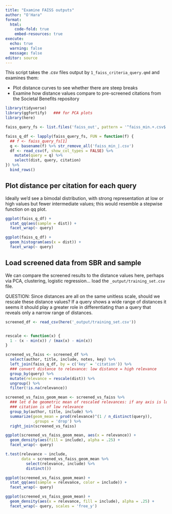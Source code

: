 ```yaml
---
title: "Examine FAISS outputs"
author: "O'Hara"
format: 
  html:
    code-fold: true
    embed-resources: true
execute:
  echo: true
  warning: false
  message: false
editor: source
---
```


This script takes the .csv files output by `1_faiss_criteria_query.qmd` and examines them:

* Plot distance curves to see whether there are steep breaks
* Examine how distance values compare to pre-screened citations from the Societal Benefits repository

```r
library(tidyverse)
library(ggfortify)   ### for PCA plots
library(here)
```

```r
faiss_query_fs <- list.files('faiss_out', pattern = '^faiss_min.+.csv$', full.names = TRUE)

faiss_q_df <- lapply(faiss_query_fs, FUN = function(f) {
  ## f <- faiss_query_fs[1]
  q <- basename(f) %>% str_remove_all('faiss_min_|.csv')
  df <- read_csv(f, show_col_types = FALSE) %>%
    mutate(query = q) %>%
    select(dist, query, citation)
}) %>%
  bind_rows()
```

## Plot distance per citation for each query

Ideally we'd see a bimodal distribution, with strong representation at low or high values but fewer intermediate values; this would resemble a stepwise function on qq plot.

```r
ggplot(faiss_q_df) +
  stat_qq(aes(sample = dist)) +
  facet_wrap(~ query)

ggplot(faiss_q_df) +
  geom_histogram(aes(x = dist)) +
  facet_wrap(~ query)
```

## Load screened data from SBR and sample

We can compare the screened results to the distance values here, perhaps via PCA, clustering, logistic regression... load the `_output/training_set.csv` file.

QUESTION: Since distances are all on the same unitless scale, should we rescale these distance values?  If a query shows a wide range of distances it seems it should play a greater role in differentiating than a query that reveals only a narrow range of distances.  

```r
screened_df <- read_csv(here('_output/training_set.csv'))


rescale <- function(x) {
  1 - (x - min(x)) / (max(x) - min(x))
}

screened_vs_faiss <- screened_df %>%
  select(author, title, include, notes, key) %>%
  left_join(faiss_q_df, by = c('key' = 'citation')) %>%
  ### convert distance to relevance: low distance = high relevance
  group_by(query) %>%
  mutate(relevance = rescale(dist)) %>%
  ungroup() %>%
  filter(!is.na(relevance))

screened_vs_faiss_geom_mean <- screened_vs_faiss %>%
  ### let d be geometric mean of rescaled relevances: if any axis is low relevance,
  ### citation is of low relevance
  group_by(author, title, include) %>%
  summarize(geom_mean = prod(relevance)^(1 / n_distinct(query)), 
            .groups = 'drop') %>%
  right_join(screened_vs_faiss)

ggplot(screened_vs_faiss_geom_mean, aes(x = relevance)) +
  geom_density(aes(fill = include), alpha = .25) +
  facet_wrap(~ query)

t.test(relevance ~ include,
       data = screened_vs_faiss_geom_mean %>% 
         select(relevance, include) %>% 
         distinct())
```

```r
ggplot(screened_vs_faiss_geom_mean) +
  stat_qq(aes(sample = relevance, color = include)) +
  facet_wrap(~ query)

ggplot(screened_vs_faiss_geom_mean) +
  geom_density(aes(x = relevance, fill = include), alpha = .25) +
  facet_wrap(~ query, scales = 'free_y')
```

